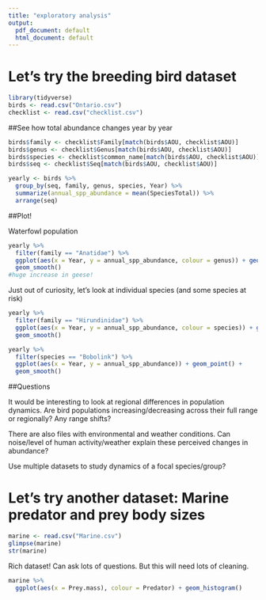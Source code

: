 ---
title: "exploratory analysis"
output:
  pdf_document: default
  html_document: default
---

# Let's try the breeding bird dataset

```{r message=FALSE, warning=FALSE}
library(tidyverse)
birds <- read.csv("Ontario.csv")
checklist <- read.csv("checklist.csv")
```

##See how total abundance changes year by year
```{r}
birds$family <- checklist$Family[match(birds$AOU, checklist$AOU)]
birds$genus <- checklist$Genus[match(birds$AOU, checklist$AOU)]
birds$species <- checklist$common_name[match(birds$AOU, checklist$AOU)]
birds$seq <- checklist$Seq[match(birds$AOU, checklist$AOU)]

yearly <- birds %>%
  group_by(seq, family, genus, species, Year) %>% 
  summarize(annual_spp_abundance = mean(SpeciesTotal)) %>% 
  arrange(seq)
```

##Plot!

Waterfowl population
```{r}
yearly %>% 
  filter(family == "Anatidae") %>% 
  ggplot(aes(x = Year, y = annual_spp_abundance, colour = genus)) + geom_point() +
  geom_smooth()
#huge increase in geese!
```

Just out of curiosity, let's look at individual species (and some species at risk)

```{r}
yearly %>% 
  filter(family == "Hirundinidae") %>% 
  ggplot(aes(x = Year, y = annual_spp_abundance, colour = species)) + geom_point() +
  geom_smooth()
```

```{r}
yearly %>% 
  filter(species == "Bobolink") %>% 
  ggplot(aes(x = Year, y = annual_spp_abundance)) + geom_point() +
  geom_smooth()
```

##Questions

It would be interesting to look at regional differences in population dynamics. 
Are bird populations increasing/decreasing across their full range or regionally? Any range shifts?

There are also files with environmental and weather conditions. Can noise/level of human activity/weather explain these perceived changes in abundance?

Use multiple datasets to study dynamics of a focal species/group?

# Let's try another dataset: Marine predator and prey body sizes

```{r}
marine <- read.csv("Marine.csv")
glimpse(marine)
str(marine)
```

Rich dataset! Can ask lots of questions. But this will need lots of cleaning. 

```{r}
marine %>% 
  ggplot(aes(x = Prey.mass), colour = Predator) + geom_histogram()
```

















































